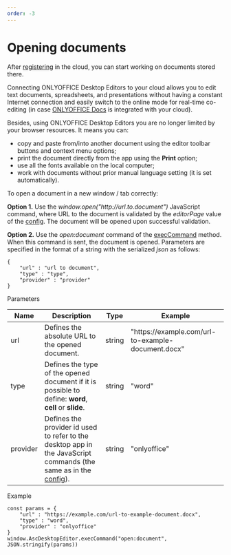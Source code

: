 ```yaml
---
order: -3
---
```

# [](/desktop/addingdms/)Opening documents

After [registering](/desktop/addingdms/loginlogout) in the cloud, you can start working on documents stored there.

Connecting ONLYOFFICE Desktop Editors to your cloud allows you to edit text documents, spreadsheets, and presentations without having a constant Internet connection and easily switch to the online mode for real-time co-editing (in case [ONLYOFFICE Docs](/editors/basic) is integrated with your cloud).

Besides, using ONLYOFFICE Desktop Editors you are no longer limited by your browser resources. It means you can:

* copy and paste from/into another document using the editor toolbar buttons and context menu options;
* print the document directly from the app using the **Print** option;
* use all the fonts available on the local computer;
* work with documents without prior manual language setting (it is set automatically).

To open a document in a new window / tab correctly:

**Option 1.** Use the *window\.open("http\://url.to.document")* JavaScript command, where URL to the document is validated by the *editorPage* value of the [config](/desktop/addingdms/). The document will be opened upon successful validation.

**Option 2.** Use the *open:document* command of the [execCommand](/desktop/execcommand) method. When this command is sent, the document is opened. Parameters are specified in the format of a string with the serialized *json* as follows:

```
{
    "url" : "url to document",
    "type" : "type",
    "provider" : "provider"
} 
```

Parameters

| Name     | Description                                                                                                                             | Type   | Example                                             |
| -------- | --------------------------------------------------------------------------------------------------------------------------------------- | ------ | --------------------------------------------------- |
| url      | Defines the absolute URL to the opened document.                                                                                        | string | "https\://example.com/url-to-example-document.docx" |
| type     | Defines the type of the opened document if it is possible to define: **word**, **cell** or **slide**.                                   | string | "word"                                              |
| provider | Defines the provider id used to refer to the desktop app in the JavaScript commands (the same as in the [config](/desktop/addingdms/)). | string | "onlyoffice"                                        |

Example

```
const params = {
    "url" : "https://example.com/url-to-example-document.docx",
    "type" : "word",
    "provider" : "onlyoffice"
}
window.AscDesktopEditor.execCommand("open:document", JSON.stringify(params))
```
